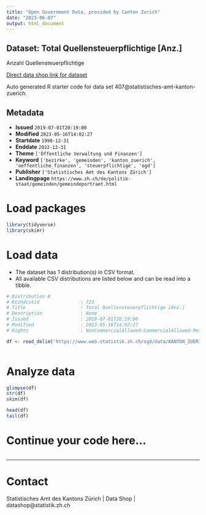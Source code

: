 ```yaml
---
title: "Open Government Data, provided by Canton Zurich"
date: "2023-06-07"
output: html_document
---
```


## Dataset: Total Quellensteuerpflichtige [Anz.]

Anzahl Quellensteuerpflichtige

[Direct data shop link for dataset](https://www.zh.ch/de/politik-staat/opendata.zhweb-noredirect.zhweb-cache.html#/datasets/407@statistisches-amt-kanton-zuerich)

Auto generated R starter code for data set 407@statistisches-amt-kanton-zuerich.

## Metadata

- **Issued** `2019-07-01T20:19:00`
- **Modified** `2023-05-16T14:02:27`
- **Startdate** `1990-12-31`
- **Enddate** `2022-12-31`
- **Theme** `['Öffentliche Verwaltung und Finanzen']`
- **Keyword** `['bezirke', 'gemeinden', 'kanton_zuerich', 'oeffentliche_finanzen', 'steuerpflichtige', 'ogd']`
- **Publisher** `['Statistisches Amt des Kantons Zürich']`
- **Landingpage** `https://www.zh.ch/de/politik-staat/gemeinden/gemeindeportraet.html`


# Load packages

```r

library(tidyverse)
library(skimr)

```

# Load data

-   The dataset has 1 distribution(s) in CSV format.
-   All available CSV distributions are listed below and can be read into a tibble.

```r

# Distribution 0
# Ktzhdistid               : 723
# Title                    : Total Quellensteuerpflichtige [Anz.]
# Description              : None
# Issued                   : 2019-07-01T20:19:00
# Modified                 : 2023-05-16T14:02:27
# Rights                   : NonCommercialAllowed-CommercialAllowed-ReferenceRequired

df <- read_delim('https://www.web.statistik.zh.ch/ogd/data/KANTON_ZUERICH_833.csv')



```

# Analyze data

```r

glimpse(df)
str(df)
skim(df)

head(df)
tail(df)

```

# Continue your code here...

```r

```

------------------------------------------------------------------------

# Contact

Statistisches Amt des Kantons Zürich | Data Shop | datashop@statistik.zh.ch
